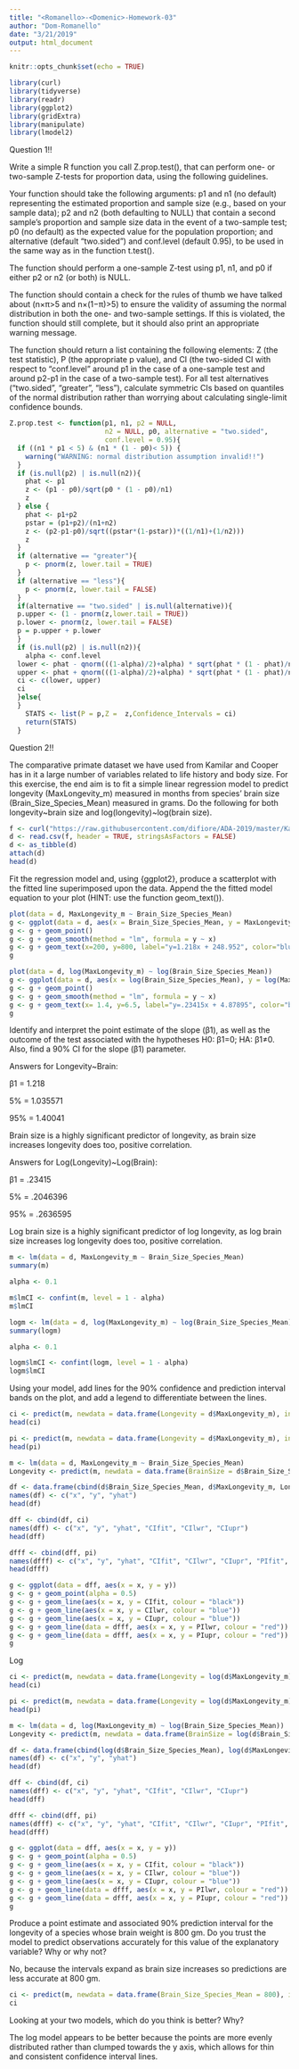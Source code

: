 ```yaml
---
title: "<Romanello>-<Domenic>-Homework-03"
author: "Dom-Romanello"
date: "3/21/2019"
output: html_document
---
```


```r
knitr::opts_chunk$set(echo = TRUE)
```

```r

library(curl)
library(tidyverse)
library(readr)
library(ggplot2)
library(gridExtra)
library(manipulate)
library(lmodel2)

```


Question 1!!

Write a simple R function you call Z.prop.test(), that can perform one- or two-sample Z-tests for proportion data, using the following guidelines.

Your function should take the following arguments: p1 and n1 (no default) representing the estimated proportion and sample size (e.g., based on your sample data); p2 and n2 (both defaulting to NULL) that contain a second sample’s proportion and sample size data in the event of a two-sample test; p0 (no default) as the expected value for the population proportion; and alternative (default “two.sided”) and conf.level (default 0.95), to be used in the same way as in the function t.test().

The function should perform a one-sample Z-test using p1, n1, and p0 if either p2 or n2 (or both) is NULL.

The function should contain a check for the rules of thumb we have talked about (n×π>5 and n×(1−π)>5) to ensure the validity of assuming the normal distribution in both the one- and two-sample settings. If this is violated, the function should still complete, but it should also print an appropriate warning message.

The function should return a list containing the following elements: Z (the test statistic), P (the appropriate p value), and CI (the two-sided CI with respect to “conf.level” around p1 in the case of a one-sample test and around p2-p1 in the case of a two-sample test). For all test alternatives (“two.sided”, “greater”, “less”), calculate symmetric CIs based on quantiles of the normal distribution rather than worrying about calculating single-limit confidence bounds.

```r

Z.prop.test <- function(p1, n1, p2 = NULL,
                        n2 = NULL, p0, alternative = "two.sided",
                        conf.level = 0.95){
  if ((n1 * p1 < 5) & (n1 * (1 - p0)< 5)) {
    warning("WARNING: normal distribution assumption invalid!!")
  }
  if (is.null(p2) | is.null(n2)){
    phat <- p1
    z <- (p1 - p0)/sqrt(p0 * (1 - p0)/n1)
    z
  } else {
    phat <- p1+p2
    pstar = (p1+p2)/(n1+n2)
    z <- (p2-p1-p0)/sqrt((pstar*(1-pstar))*((1/n1)+(1/n2)))
    z
  }
  if (alternative == "greater"){
    p <- pnorm(z, lower.tail = TRUE)
  }
  if (alternative == "less"){
    p <- pnorm(z, lower.tail = FALSE)
  }
  if(alternative == "two.sided" | is.null(alternative)){
  p.upper <- (1 - pnorm(z,lower.tail = TRUE))
  p.lower <- pnorm(z, lower.tail = FALSE)
  p = p.upper + p.lower
  }
  if (is.null(p2) | is.null(n2)){
    alpha <- conf.level
  lower <- phat - qnorm(((1-alpha)/2)+alpha) * sqrt(phat * (1 - phat)/n1)
  upper <- phat + qnorm(((1-alpha)/2)+alpha) * sqrt(phat * (1 - phat)/n1)
  ci <- c(lower, upper)
  ci
  }else{
  }
    STATS <- list(P = p,Z =  z,Confidence_Intervals = ci)
    return(STATS)
  }

```


Question 2!!

The comparative primate dataset we have used from Kamilar and Cooper has in it a large number of variables related to life history and body size. For this exercise, the end aim is to fit a simple linear regression model to predict longevity (MaxLongevity_m) measured in months from species’ brain size (Brain_Size_Species_Mean) measured in grams. Do the following for both longevity~brain size and log(longevity)~log(brain size).

```r
f <- curl("https://raw.githubusercontent.com/difiore/ADA-2019/master/KamilarAndCooperData.csv")
d <- read.csv(f, header = TRUE, stringsAsFactors = FALSE)
d <- as_tibble(d)
attach(d)
head(d)
```

Fit the regression model and, using {ggplot2}, produce a scatterplot with the fitted line superimposed upon the data. Append the the fitted model equation to your plot (HINT: use the function geom_text()).

```r

plot(data = d, MaxLongevity_m ~ Brain_Size_Species_Mean)
g <- ggplot(data = d, aes(x = Brain_Size_Species_Mean, y = MaxLongevity_m))
g <- g + geom_point()
g <- g + geom_smooth(method = "lm", formula = y ~ x)
g <- g + geom_text(x=200, y=800, label="y=1.218x + 248.952", color="blue")
g

plot(data = d, log(MaxLongevity_m) ~ log(Brain_Size_Species_Mean))
g <- ggplot(data = d, aes(x = log(Brain_Size_Species_Mean), y = log(MaxLongevity_m)))
g <- g + geom_point()
g <- g + geom_smooth(method = "lm", formula = y ~ x)
g <- g + geom_text(x= 1.4, y=6.5, label="y=.23415x + 4.87895", color="blue")
g

```

Identify and interpret the point estimate of the slope (β1), as well as the outcome of the test associated with the hypotheses H0: β1=0; HA: β1≠0. Also, find a 90% CI for the slope (β1) parameter.

Answers for Longevity~Brain:

β1 = 1.218

5% = 1.035571

95% = 1.40041

Brain size is a highly significant predictor of longevity, as brain size increases longevity does too, positive correlation. 

Answers for Log(Longevity)~Log(Brain):

β1 = .23415

5% = .2046396

95% = .2636595

Log brain size is a highly significant predictor of log longevity, as log brain size increases log longevity does too, positive correlation. 



```r

m <- lm(data = d, MaxLongevity_m ~ Brain_Size_Species_Mean)
summary(m)

alpha <- 0.1

m$lmCI <- confint(m, level = 1 - alpha)  
m$lmCI

logm <- lm(data = d, log(MaxLongevity_m) ~ log(Brain_Size_Species_Mean))
summary(logm)

alpha <- 0.1

logm$lmCI <- confint(logm, level = 1 - alpha)  
logm$lmCI

```

Using your model, add lines for the 90% confidence and prediction interval bands on the plot, and add a legend to differentiate between the lines.

```r

ci <- predict(m, newdata = data.frame(Longevity = d$MaxLongevity_m), interval = "confidence", level = 0.90)  
head(ci)

pi <- predict(m, newdata = data.frame(Longevity = d$MaxLongevity_m), interval = "predict", level = 0.90)  
head(pi)

m <- lm(data = d, MaxLongevity_m ~ Brain_Size_Species_Mean)
Longevity <- predict(m, newdata = data.frame(BrainSize = d$Brain_Size_Species_Mean))

df <- data.frame(cbind(d$Brain_Size_Species_Mean, d$MaxLongevity_m, Longevity))
names(df) <- c("x", "y", "yhat")
head(df)

dff <- cbind(df, ci)
names(dff) <- c("x", "y", "yhat", "CIfit", "CIlwr", "CIupr")
head(dff)

dfff <- cbind(dff, pi)
names(dfff) <- c("x", "y", "yhat", "CIfit", "CIlwr", "CIupr", "PIfit", "PIlwr", "PIupr")
head(dfff)

g <- ggplot(data = dff, aes(x = x, y = y))
g <- g + geom_point(alpha = 0.5)
g <- g + geom_line(aes(x = x, y = CIfit, colour = "black"))
g <- g + geom_line(aes(x = x, y = CIlwr, colour = "blue"))
g <- g + geom_line(aes(x = x, y = CIupr, colour = "blue"))
g <- g + geom_line(data = dfff, aes(x = x, y = PIlwr, colour = "red"))
g <- g + geom_line(data = dfff, aes(x = x, y = PIupr, colour = "red"))
g

```

Log

```r


ci <- predict(m, newdata = data.frame(Longevity = log(d$MaxLongevity_m)), interval = "confidence", level = 0.90)  
head(ci)

pi <- predict(m, newdata = data.frame(Longevity = log(d$MaxLongevity_m)), interval = "predict", level = 0.90)  
head(pi)

m <- lm(data = d, log(MaxLongevity_m) ~ log(Brain_Size_Species_Mean))
Longevity <- predict(m, newdata = data.frame(BrainSize = log(d$Brain_Size_Species_Mean)))

df <- data.frame(cbind(log(d$Brain_Size_Species_Mean), log(d$MaxLongevity_m), Longevity))
names(df) <- c("x", "y", "yhat")
head(df)

dff <- cbind(df, ci)
names(dff) <- c("x", "y", "yhat", "CIfit", "CIlwr", "CIupr")
head(dff)

dfff <- cbind(dff, pi)
names(dfff) <- c("x", "y", "yhat", "CIfit", "CIlwr", "CIupr", "PIfit", "PIlwr", "PIupr")
head(dfff)

g <- ggplot(data = dff, aes(x = x, y = y))
g <- g + geom_point(alpha = 0.5)
g <- g + geom_line(aes(x = x, y = CIfit, colour = "black"))
g <- g + geom_line(aes(x = x, y = CIlwr, colour = "blue"))
g <- g + geom_line(aes(x = x, y = CIupr, colour = "blue"))
g <- g + geom_line(data = dfff, aes(x = x, y = PIlwr, colour = "red"))
g <- g + geom_line(data = dfff, aes(x = x, y = PIupr, colour = "red"))
g

```
Produce a point estimate and associated 90% prediction interval for the longevity of a species whose brain weight is 800 gm. Do you trust the model to predict observations accurately for this value of the explanatory variable? Why or why not?

No, because the intervals expand as brain size increases so predictions are less accurate at 800 gm. 

```r

ci <- predict(m, newdata = data.frame(Brain_Size_Species_Mean = 800), interval = "confidence", level = 0.90)  
ci

```


Looking at your two models, which do you think is better? Why?

The log model appears to be better because the points are more evenly distributed rather than clumped towards the y axis, which allows for thin and consistent confidence interval lines. 
